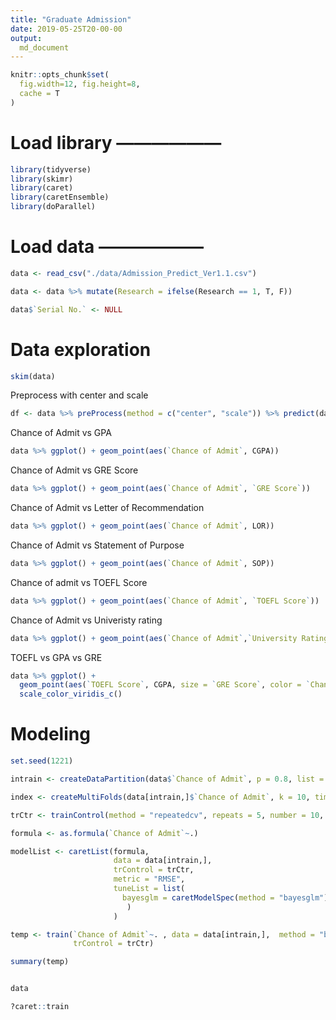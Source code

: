 ```yaml
---
title: "Graduate Admission"
date: 2019-05-25T20-00-00
output: 
  md_document   
---
```



```r
knitr::opts_chunk$set(
  fig.width=12, fig.height=8,
  cache = T
)
```

# Load library ------------------

```r
library(tidyverse)
library(skimr)
library(caret)
library(caretEnsemble)
library(doParallel)
```

# Load data ------------------

```r
data <- read_csv("./data/Admission_Predict_Ver1.1.csv")

data <- data %>% mutate(Research = ifelse(Research == 1, T, F))

data$`Serial No.` <- NULL
```

# Data exploration

```r
skim(data)
```

Preprocess with center and scale

```r
df <- data %>% preProcess(method = c("center", "scale")) %>% predict(data)
```


Chance of Admit vs GPA

```r
data %>% ggplot() + geom_point(aes(`Chance of Admit`, CGPA))
```

Chance of Admit vs GRE Score

```r
data %>% ggplot() + geom_point(aes(`Chance of Admit`, `GRE Score`))
```

Chance of Admit vs Letter of Recommendation

```r
data %>% ggplot() + geom_point(aes(`Chance of Admit`, LOR))
```

Chance of Admit vs Statement of Purpose

```r
data %>% ggplot() + geom_point(aes(`Chance of Admit`, SOP))
```

Chance of admit vs TOEFL Score

```r
data %>% ggplot() + geom_point(aes(`Chance of Admit`, `TOEFL Score`))
```

Chance of Admit vs Univeristy rating

```r
data %>% ggplot() + geom_point(aes(`Chance of Admit`,`University Rating`))
```

TOEFL vs GPA vs GRE

```r

data %>% ggplot() + 
  geom_point(aes(`TOEFL Score`, CGPA, size = `GRE Score`, color = `Chance of Admit`), alpha = 0.4) +
  scale_color_viridis_c()

```


# Modeling

```r
set.seed(1221)

intrain <- createDataPartition(data$`Chance of Admit`, p = 0.8, list = F)

index <- createMultiFolds(data[intrain,]$`Chance of Admit`, k = 10, times = 5)

trCtr <- trainControl(method = "repeatedcv", repeats = 5, number = 10, index = index )

formula <- as.formula(`Chance of Admit`~.)

modelList <- caretList(formula,
                       data = data[intrain,], 
                       trControl = trCtr,
                       metric = "RMSE",
                       tuneList = list(
                         bayesglm = caretModelSpec(method = "bayesglm")
                          )
                       )

temp <- train(`Chance of Admit`~. , data = data[intrain,],  method = "bayesglm",
              trControl = trCtr)

summary(temp)


data

?caret::train



```

